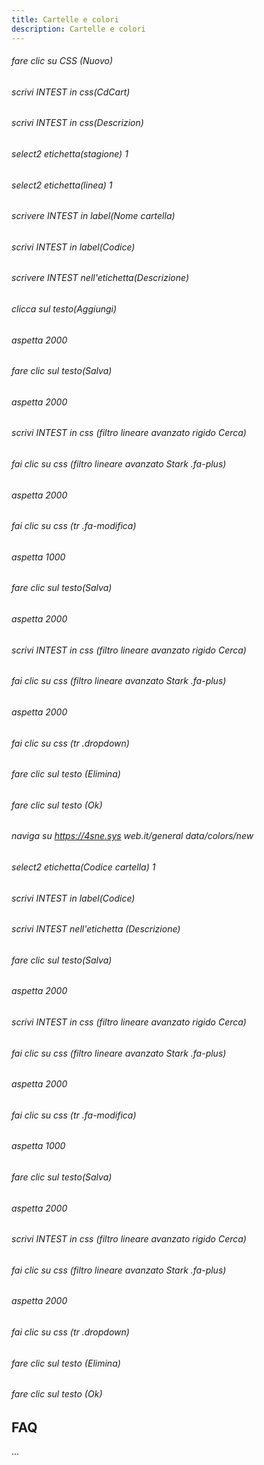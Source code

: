 ```yaml
---
title: Cartelle e colori
description: Cartelle e colori
---
```

###### fare clic su CSS (Nuovo)

###### scrivi INTEST in css(CdCart)

###### scrivi INTEST in css(Descrizion)

###### select2 etichetta(stagione) 1

###### select2 etichetta(linea) 1

###### scrivere INTEST in label(Nome cartella)

###### scrivi INTEST in label(Codice)

###### scrivere INTEST nell'etichetta(Descrizione)

###### clicca sul testo(Aggiungi)

###### aspetta 2000

###### fare clic sul testo(Salva)

###### aspetta 2000

###### scrivi INTEST in css (filtro lineare avanzato rigido Cerca)

###### fai clic su css (filtro lineare avanzato Stark .fa-plus)

###### aspetta 2000

###### fai clic su css (tr .fa-modifica)

###### aspetta 1000

###### fare clic sul testo(Salva)

###### aspetta 2000

###### scrivi INTEST in css (filtro lineare avanzato rigido Cerca)

###### fai clic su css (filtro lineare avanzato Stark .fa-plus)

###### aspetta 2000

###### fai clic su css (tr .dropdown)

###### fare clic sul testo (Elimina)

###### fare clic sul testo (Ok)

###### naviga su https://4sne.sys web.it/general data/colors/new

###### select2 etichetta(Codice cartella) 1

###### scrivi INTEST in label(Codice)

###### scrivi INTEST nell'etichetta (Descrizione)

###### fare clic sul testo(Salva)

###### aspetta 2000

###### scrivi INTEST in css (filtro lineare avanzato rigido Cerca)

###### fai clic su css (filtro lineare avanzato Stark .fa-plus)

###### aspetta 2000

###### fai clic su css (tr .fa-modifica)

###### aspetta 1000

###### fare clic sul testo(Salva)

###### aspetta 2000

###### scrivi INTEST in css (filtro lineare avanzato rigido Cerca)

###### fai clic su css (filtro lineare avanzato Stark .fa-plus)

###### aspetta 2000

###### fai clic su css (tr .dropdown)

###### fare clic sul testo (Elimina)

###### fare clic sul testo (Ok)

FAQ
---

...